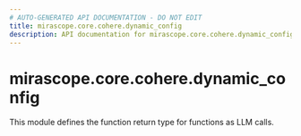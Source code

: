 ```yaml
---
# AUTO-GENERATED API DOCUMENTATION - DO NOT EDIT
title: mirascope.core.cohere.dynamic_config
description: API documentation for mirascope.core.cohere.dynamic_config
---
```


# mirascope.core.cohere.dynamic_config

<ApiType type="Module" />

This module defines the function return type for functions as LLM calls.


